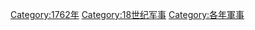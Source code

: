 [[Category:1762年|Category:1762年]]
[[Category:18世纪军事|Category:18世纪军事]]
[[Category:各年軍事|Category:各年軍事]]